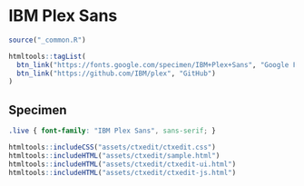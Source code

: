 # IBM Plex Sans

```r
source("_common.R")
```

```r
htmltools::tagList(
  btn_link("https://fonts.google.com/specimen/IBM+Plex+Sans", "Google Fonts"),
  btn_link("https://github.com/IBM/plex", "GitHub")
)
```

## Specimen

<link rel="preconnect" href="https://fonts.googleapis.com">
<link rel="preconnect" href="https://fonts.gstatic.com" crossorigin>
<link href="https://fonts.googleapis.com/css2?family=IBM+Plex+Sans:ital,wght@0,400;0,700;1,400&display=swap" rel="stylesheet">

```css
.live { font-family: "IBM Plex Sans", sans-serif; }
```

```r
htmltools::includeCSS("assets/ctxedit/ctxedit.css")
htmltools::includeHTML("assets/ctxedit/sample.html")
htmltools::includeHTML("assets/ctxedit/ctxedit-ui.html")
htmltools::includeHTML("assets/ctxedit/ctxedit-js.html")
```
